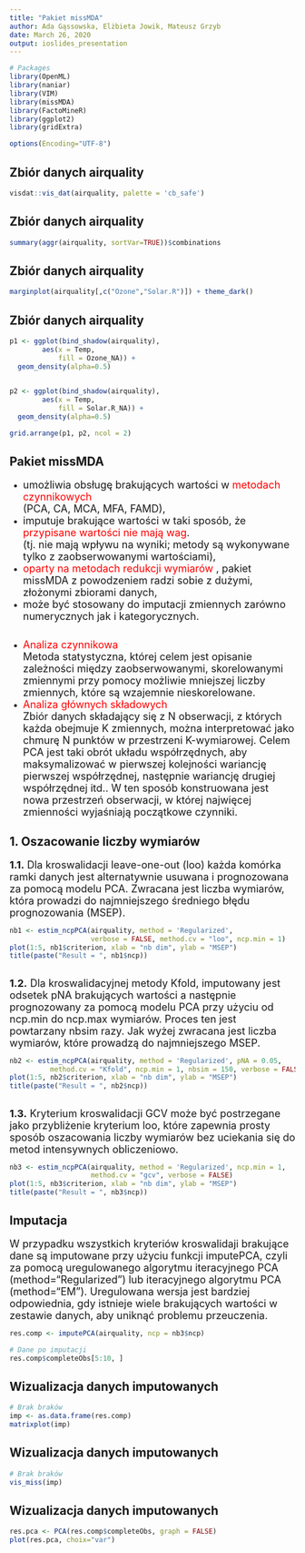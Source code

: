 ```yaml
---
title: "Pakiet missMDA"
author: Ada Gąssowska, Elżbieta Jowik, Mateusz Grzyb
date: March 26, 2020
output: ioslides_presentation
---
```


```r
# Packages
library(OpenML)
library(naniar)
library(VIM)
library(missMDA)
library(FactoMineR)
library(ggplot2)
library(gridExtra)

options(Encoding="UTF-8")
```  

## Zbiór danych airquality
```r
visdat::vis_dat(airquality, palette = 'cb_safe')
```  

## Zbiór danych airquality
```r
summary(aggr(airquality, sortVar=TRUE))$combinations
```  

## Zbiór danych airquality
```r
marginplot(airquality[,c("Ozone","Solar.R")]) + theme_dark()
```  


## Zbiór danych airquality
```r
p1 <- ggplot(bind_shadow(airquality),
        aes(x = Temp,
            fill = Ozone_NA)) + 
  geom_density(alpha=0.5)
  

p2 <- ggplot(bind_shadow(airquality),
        aes(x = Temp,
            fill = Solar.R_NA)) + 
  geom_density(alpha=0.5)
```  

```r
grid.arrange(p1, p2, ncol = 2)
```  

## Pakiet missMDA  

* <font size="4">umożliwia obsługę brakujących wartości w <span style = "color:red;">metodach czynnikowych</span>  
(PCA, CA, MCA, MFA, FAMD),</font>  
* <font size="4">imputuje brakujące wartości w taki sposób, że <span style = "color:red;">przypisane wartości nie mają wag</span>.  
(tj. nie mają wpływu na wyniki; metody są wykonywane tylko z zaobserwowanymi wartościami),</font>  
* <font size="4"><span style = "color:red;"> oparty na metodach redukcji wymiarów </span>, pakiet missMDA z powodzeniem radzi sobie z dużymi, złożonymi zbiorami danych,</font>    
* <font size="4">może być stosowany do imputacji zmiennych zarówno numerycznych jak i kategorycznych.</font>  

##   
* <font size="4"><span style = "color:red;">Analiza czynnikowa</span>  
Metoda statystyczna, której celem jest opisanie zależności między zaobserwowanymi, skorelowanymi zmiennymi przy pomocy możliwie mniejszej liczby zmiennych, które są wzajemnie nieskorelowane.</font>  
* <font size="4"><span style = "color:red;">Analiza głównych składowych</span>  
Zbiór danych składający się z N obserwacji, z których każda obejmuje K zmiennych, można interpretować jako chmurę N punktów w przestrzeni K-wymiarowej. Celem PCA jest taki obrót układu współrzędnych, aby maksymalizować w pierwszej kolejności wariancję pierwszej współrzędnej, następnie wariancję drugiej współrzędnej itd.. W ten sposób konstruowana jest nowa przestrzeń obserwacji, w której najwięcej zmienności wyjaśniają początkowe czynniki.</font>  


## 1. Oszacowanie liczby wymiarów   

<font size="4"> **1.1.** Dla kroswalidacji leave-one-out (loo) każda komórka ramki danych jest alternatywnie usuwana i prognozowana za pomocą modelu PCA. Zwracana jest liczba wymiarów, która prowadzi do najmniejszego średniego błędu prognozowania (MSEP).</font>

```r
nb1 <- estim_ncpPCA(airquality, method = 'Regularized', 
                    verbose = FALSE, method.cv = "loo", ncp.min = 1)
plot(1:5, nb1$criterion, xlab = "nb dim", ylab = "MSEP")
title(paste("Result = ", nb1$ncp))
```  

##  

<font size="4"> **1.2.** Dla kroswalidacyjnej metody Kfold, imputowany jest odsetek pNA brakujących wartości a następnie prognozowany za pomocą modelu PCA przy użyciu od ncp.min do ncp.max wymiarów. Proces ten jest powtarzany nbsim razy. Jak wyżej zwracana jest liczba wymiarów, które prowadzą do najmniejszego MSEP.</font>  

```r
nb2 <- estim_ncpPCA(airquality, method = 'Regularized', pNA = 0.05,
          method.cv = "Kfold", ncp.min = 1, nbsim = 150, verbose = FALSE)
plot(1:5, nb2$criterion, xlab = "nb dim", ylab = "MSEP")
title(paste("Result = ", nb2$ncp))
```   

##  

<font size="4"> **1.3.** Kryterium kroswalidacji GCV może być postrzegane jako przybliżenie kryterium loo, które zapewnia prosty sposób oszacowania liczby wymiarów bez uciekania się do metod intensywnych obliczeniowo. </font>   
```r
nb3 <- estim_ncpPCA(airquality, method = 'Regularized', ncp.min = 1,
                    method.cv = "gcv", verbose = FALSE)
plot(1:5, nb3$criterion, xlab = "nb dim", ylab = "MSEP")
title(paste("Result = ", nb3$ncp))
```   

## Imputacja
<font size="4">W przypadku wszystkich kryteriów kroswalidaji brakujące dane są imputowane przy użyciu funkcji imputePCA, czyli za pomocą uregulowanego algorytmu iteracyjnego PCA (method="Regularized") lub iteracyjnego algorytmu PCA (method="EM"). Uregulowana wersja jest bardziej odpowiednia, gdy istnieje wiele brakujących wartości w zestawie danych, aby uniknąć problemu przeuczenia.</font>  
```r
res.comp <- imputePCA(airquality, ncp = nb3$ncp) 

# Dane po imputacji
res.comp$completeObs[5:10, ]
```  

## Wizualizacja danych imputowanych  
```r
# Brak braków
imp <- as.data.frame(res.comp)
matrixplot(imp)
```   

## Wizualizacja danych imputowanych  
```r
# Brak braków
vis_miss(imp)
```   

## Wizualizacja danych imputowanych  
```r
res.pca <- PCA(res.comp$completeObs, graph = FALSE)
plot(res.pca, choix="var")
```     






